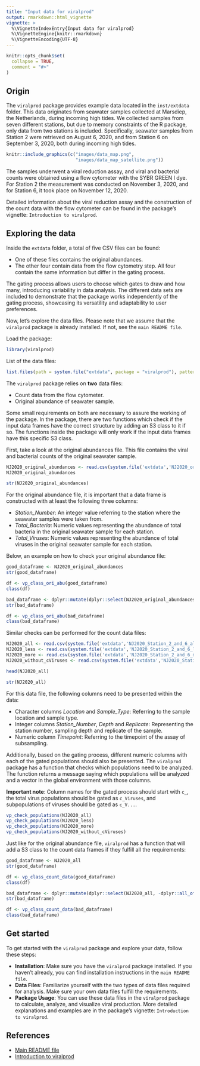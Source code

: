 ```yaml
---
title: "Input data for viralprod"
output: rmarkdown::html_vignette
vignette: >
  %\VignetteIndexEntry{Input data for viralprod}
  %\VignetteEngine{knitr::rmarkdown}
  %\VignetteEncoding{UTF-8}
---
```


```r
knitr::opts_chunk$set(
  collapse = TRUE,
  comment = "#>"
)
```

## Origin

The `viralprod` package provides example data located in the `inst/extdata` folder. This data originates from seawater samples collected at Marsdiep, the Netherlands, during incoming high tides. We collected samples from seven different stations, but due to memory constraints of the R package, only data from two stations is included. Specifically, seawater samples from Station 2 were retrieved on August 6, 2020, and from Station 6 on September 3, 2020, both during incoming high tides.

```r
knitr::include_graphics(c("images/data_map.png",
                          "images/data_map_satellite.png"))
```

The samples underwent a viral reduction assay, and viral and bacterial counts were obtained using a flow cytometer with the SYBR GREEN I dye. For Station 2 the measurement was conducted on November 3, 2020, and for Station 6, it took place on November 12, 2020. 

Detailed information about the viral reduction assay and the construction of the count data with the flow cytometer can be found in the package's vignette: `Introduction to viralprod`.

## Exploring the data

Inside the `extdata` folder, a total of five CSV files can be found:

* One of these files contains the original abundances.
* The other four contain data from the flow cytometry step. All four contain the same information but differ in the gating process.

The gating process allows users to choose which gates to draw and how many, introducing variability in data analysis. The different data sets are included to demonstrate that the package works independently of the gating process, showcasing its versatility and adaptability to user preferences.

Now, let's explore the data files. Please note that we assume that the `viralprod` package is already installed. If not, see the `main README file`.

Load the package:

```r
library(viralprod)
```

List of the data files:

```r
list.files(path = system.file("extdata", package = "viralprod"), pattern = "\\.csv$", full.names = FALSE)
```

The `viralprod` package relies on **two** data files: 

* Count data from the flow cytometer.
* Original abundance of seawater sample. 

Some small requirements on both are necessary to assure the working of the package. In the package, there are two functions which check if the input data frames have the correct structure by adding an S3 class to it if so. The functions inside the package will only work if the input data frames have this specific S3 class. 

First, take a look at the original abundances file. This file contains the viral and bacterial counts of the original seawater sample. 

```r
NJ2020_original_abundances <- read.csv(system.file('extdata','NJ2020_original_abundances.csv', package = "viralprod"))
NJ2020_original_abundances
```

```r
str(NJ2020_original_abundances)
```

For the original abundance file, it is important that a data frame is constructed with at least the following three columns:

* *Station_Number*: An integer value referring to the station where the seawater samples were taken from.
* *Total_Bacteria*: Numeric values representing the abundance of total bacteria in the original seawater sample for each station.
* *Total_Viruses*: Numeric values representing the abundance of total viruses in the original seawater sample for each station. 

Below, an example on how to check your original abundance file:

```r
good_dataframe <- NJ2020_original_abundances
str(good_dataframe)
```

```r
df <- vp_class_ori_abu(good_dataframe)
class(df)
```

```r
bad_dataframe <- dplyr::mutate(dplyr::select(NJ2020_original_abundances, -'Station_Number'), Total_Bacteria = as.character(Total_Bacteria))
str(bad_dataframe)
```

```r
df <- vp_class_ori_abu(bad_dataframe)
class(bad_dataframe)
```

Similar checks can be performed for the count data files:

```r
NJ2020_all <- read.csv(system.file('extdata','NJ2020_Station_2_and_6_all_populations.csv', package = "viralprod"))
NJ2020_less <- read.csv(system.file('extdata','NJ2020_Station_2_and_6_less_populations.csv', package = "viralprod"))
NJ2020_more <- read.csv(system.file('extdata','NJ2020_Station_2_and_6_more_populations.csv', package = "viralprod"))
NJ2020_without_cViruses <- read.csv(system.file('extdata','NJ2020_Station_2_and_6_without_cViruses.csv', package = "viralprod"))

head(NJ2020_all)
```

```r
str(NJ2020_all)
```

For this data file, the following columns need to be presented within the data:

* Character columns *Location* and *Sample_Type*: Referring to the sample location and sample type.
* Integer columns *Station_Number*, *Depth* and *Replicate*: Representing the station number, sampling depth and replicate of the sample.
* Numeric column *Timepoint*: Referring to the timepoint of the assay of subsampling.

Additionally, based on the gating process, different numeric columns with each of the gated populations should also be presented. The `viralprod` package has a function that checks which populations need to be analyzed. The function returns a message saying which populations will be analyzed and a vector in the global environment with those columns. 

**Important note**: Column names for the gated process should start with `c_`, the total virus populations should be gated as `c_Viruses`, and subpopulations of viruses should be gated as `c_V...`. 

```r
vp_check_populations(NJ2020_all)
vp_check_populations(NJ2020_less)
vp_check_populations(NJ2020_more)
vp_check_populations(NJ2020_without_cViruses)
```

Just like for the original abundance file, `viralprod` has a function that will add a S3 class to the count data frames if they fulfill all the requirements:

```r
good_dataframe <- NJ2020_all
str(good_dataframe)
```

```r
df <- vp_class_count_data(good_dataframe)
class(df)
```

```r
bad_dataframe <- dplyr::mutate(dplyr::select(NJ2020_all, -dplyr::all_of(c('Location', 'Replicate'))), Timepoint = as.character(Timepoint))
str(bad_dataframe)
```

```r
df <- vp_class_count_data(bad_dataframe)
class(bad_dataframe)
```

## Get started

To get started with the `viralprod` package and explore your data, follow these steps:

* **Installation**: Make sure you have the `viralprod` package installed. If you haven't already, you can find installation instructions in the `main README file`. 
* **Data Files**: Familiarize yourself with the two types of data files required for analysis. Make sure your own data files fulfill the requirements.
* **Package Usage**: You can use these data files in the `viralprod` package to calculate, analyze, and visualize viral production. More detailed explanations and examples are in the package's vignette: `Introduction to viralprod`.

## References

* [Main README file](https://github.com/mdhishamshaikh/ViralProduction_R/tree/rpkg/README.md)
* [Introduction to viralprod](https://github.com/mdhishamshaikh/ViralProduction_R/tree/rpkg/vignettes)
